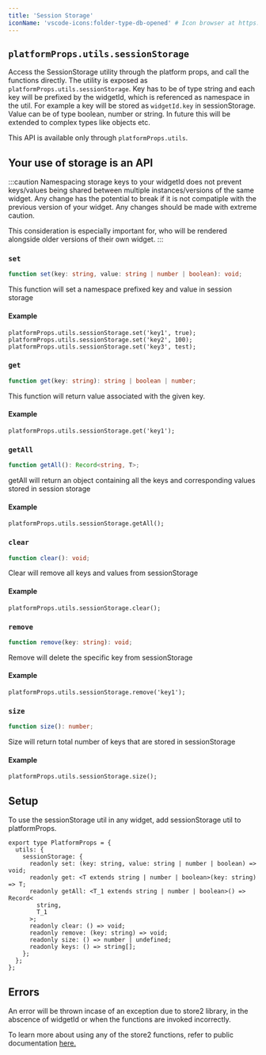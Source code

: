 ```yaml
---
title: 'Session Storage'
iconName: 'vscode-icons:folder-type-db-opened' # Icon browser at https://icon-sets.iconify.design/
---
```


## `platformProps.utils.sessionStorage`

Access the SessionStorage utility through the platform props, and call the functions directly. The utility is exposed as `platformProps.utils.sessionStorage`.
Key has to be of type string and each key will be prefixed by the widgetId, which is referenced as namespace in the util. For example a key will be stored as `widgetId.key` in sessionStorage.
Value can be of type boolean, number or string. In future this will be extended to complex types like objects etc.

This API is available only through `platformProps.utils`.

## Your use of storage is an API

:::caution
Namespacing storage keys to your widgetId does not prevent keys/values being shared between multiple instances/versions of the same widget. Any change has the potential to break if it is not compatiple with the previous version of your widget. Any changes should be made with extreme caution.

This consideration is especially important for, who will be rendered alongside older versions of their own widget.
:::

### `set`

```ts
function set(key: string, value: string | number | boolean): void;
```

This function will set a namespace prefixed key and value in session storage

#### Example

```tsx
platformProps.utils.sessionStorage.set('key1', true);
platformProps.utils.sessionStorage.set('key2', 100);
platformProps.utils.sessionStorage.set('key3', test);
```

### `get`

```ts
function get(key: string): string | boolean | number;
```

This function will return value associated with the given key.

#### Example

```tsx
platformProps.utils.sessionStorage.get('key1');
```

### `getAll`

```ts
function getAll(): Record<string, T>;
```

getAll will return an object containing all the keys and corresponding values stored in session storage

#### Example

```tsx
platformProps.utils.sessionStorage.getAll();
```

### `clear`

```ts
function clear(): void;
```

Clear will remove all keys and values from sessionStorage

#### Example

```tsx
platformProps.utils.sessionStorage.clear();
```

### `remove`

```ts
function remove(key: string): void;
```

Remove will delete the specific key from sessionStorage

#### Example

```tsx
platformProps.utils.sessionStorage.remove('key1');
```

### `size`

```ts
function size(): number;
```

Size will return total number of keys that are stored in sessionStorage

#### Example

```tsx
platformProps.utils.sessionStorage.size();
```

## Setup

To use the sessionStorage util in any widget, add sessionStorage util to platformProps.

```tsx
export type PlatformProps = {
  utils: {
    sessionStorage: {
      readonly set: (key: string, value: string | number | boolean) => void;
      readonly get: <T extends string | number | boolean>(key: string) => T;
      readonly getAll: <T_1 extends string | number | boolean>() => Record<
        string,
        T_1
      >;
      readonly clear: () => void;
      readonly remove: (key: string) => void;
      readonly size: () => number | undefined;
      readonly keys: () => string[];
    };
  };
};
```

## Errors

An error will be thrown incase of an exception due to store2 library, in the abscence of widgetId or when the functions are invoked incorrectly.

To learn more about using any of the store2 functions, refer to public documentation <a href="https://www.npmjs.com/package/store2">here.</a>
